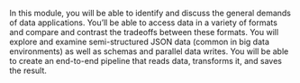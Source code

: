 In this module, you will be able to identify and discuss the general demands of data applications. You'll be able to access data in a variety of formats and compare and contrast the tradeoffs between these formats. You will explore and examine semi-structured JSON data (common in big data environments) as well as schemas and parallel data writes. 
You will be able to create an end-to-end pipeline that reads data, transforms it, and saves the result.

